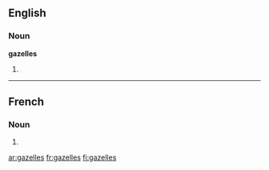 ==English==

===Noun===
'''gazelles'''

# {{plural of|[[gazelle]]}}

----

==French==

===Noun===
{{infl|fr|plural}} {{f|p}}

# {{plural of|gazelle|lang=French}}

[[ar:gazelles]]
[[fr:gazelles]]
[[fi:gazelles]]